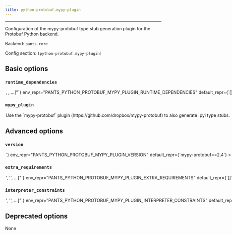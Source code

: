 ```yaml
---
title: python-protobuf.mypy-plugin
---
```



---

Configuration of the mypy-protobuf type stub generation plugin for the Protobuf Python backend.

Backend: <span className="color--primary">`pants.core`</span>

Config section: <span className="color--primary">`[python-protobuf.mypy-plugin]`</span>

<span className={styles.options}>

## Basic options

### `runtime_dependencies`

<Option
  cli_repr={`--python-protobuf-mypy-plugin-runtime-dependencies="[<target_option>, <target_option>, ...]"`}
  env_repr="PANTS_PYTHON_PROTOBUF_MYPY_PLUGIN_RUNTIME_DEPENDENCIES"
  default_repr={`[]`}
>
  A list of addresses to `python_requirement_library` targets for the runtime
  dependencies needed for generated Python code to work. For example,
  `['3rdparty/python:protobuf', '3rdparty/python:grpcio']`. These dependencies
  will be automatically added to every `protobuf_library` target
</Option>

### `mypy_plugin`

<Option
  cli_repr={`--[no-]python-protobuf-mypy-plugin-mypy-plugin`}
  env_repr="PANTS_PYTHON_PROTOBUF_MYPY_PLUGIN_MYPY_PLUGIN"
  default_repr={`False`}
>
  Use the `mypy-protobuf` plugin (https://github.com/dropbox/mypy-protobuf) to
  also generate .pyi type stubs.
</Option>

## Advanced options

### `version`

<Option
  cli_repr={`--python-protobuf-mypy-plugin-version=<str>`}
  env_repr="PANTS_PYTHON_PROTOBUF_MYPY_PLUGIN_VERSION"
  default_repr={`mypy-protobuf==2.4`}
>
  Requirement string for the tool.
</Option>

### `extra_requirements`

<Option
  cli_repr={`--python-protobuf-mypy-plugin-extra-requirements="['<str>', '<str>', ...]"`}
  env_repr="PANTS_PYTHON_PROTOBUF_MYPY_PLUGIN_EXTRA_REQUIREMENTS"
  default_repr={`[]`}
>
  Any additional requirement strings to use with the tool. This is useful if the
  tool allows you to install plugins or if you need to constrain a dependency to
  a certain version.
</Option>

### `interpreter_constraints`

<Option
  cli_repr={`--python-protobuf-mypy-plugin-interpreter-constraints="['<str>', '<str>', ...]"`}
  env_repr="PANTS_PYTHON_PROTOBUF_MYPY_PLUGIN_INTERPRETER_CONSTRAINTS"
  default_repr={`["CPython>=3.6"]`}
>
  Python interpreter constraints for this tool.
</Option>

## Deprecated options

None

</span>
